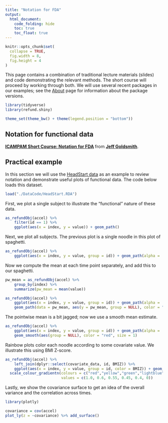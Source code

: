 ```yaml
---
title: "Notation for FDA"
output:
  html_document: 
    code_folding: hide
    toc: true
    toc_float: true
---
```


```r
knitr::opts_chunk$set(
  collapse = TRUE,
  fig.width = 8,
  fig.height = 4
)
```

This page contains a combination of traditional lecture materials (slides) and code demonstrating the relevant methods. The short course will proceed by working through both. We will use several recent packages in our examples; see the [About](./About.html) page for information about the package versions.

```r

library(tidyverse)
library(refund.shiny)

theme_set(theme_bw() + theme(legend.position = "bottom"))
```

## Notation for functional data

<script async class="speakerdeck-embed" data-id="22db63f1cf324ec6b998c631191af6ed" data-ratio="1.33333333333333" src="//speakerdeck.com/assets/embed.js"></script>
<div style="margin-bottom:5px"> <strong> <a href="https://speakerdeck.com/jeffgoldsmith/icampam-notation" title="ICAMPAM Short Course: Notation for FDA" target="_blank">ICAMPAM Short Course: Notation for FDA</a> </strong> from <strong><a href="https://speakerdeck.com/jeffgoldsmith" target="_blank">Jeff Goldsmith</a></strong>. </div>

## Practical example

In this section we will use the [HeadStart data](./Data.html) as an example to review notation and demonstrate useful plots of functional data. The code below loads this dataset.

```r

load("./DataCode/HeadStart.RDA")

```

First, we plot a single subject to illustrate the "functional" nature of these data. 

```r

as_refundObj(accel) %>% 
	filter(id == 1) %>%
	ggplot(aes(x = index, y = value)) + geom_path()

```

Next, we plot all subjects. The previous plot is a single noodle in this plot of spaghetti.

```r

as_refundObj(accel) %>% 
	ggplot(aes(x = index, y = value, group = id)) + geom_path(alpha = .1)

```

Now we compute the mean at each time point separately, and add this to our spaghetti. 

```r

pw_mean = as_refundObj(accel) %>%
	group_by(index) %>%
	summarize(pw_mean = mean(value))

as_refundObj(accel) %>% 
	ggplot(aes(x = index, y = value, group = id)) + geom_path(alpha = .1) +
	geom_path(data = pw_mean, aes(y = pw_mean, group = NULL), color = "red", size = 1)

```

The pointwise mean is a bit jagged; now we use a smooth mean estimate.

```r

as_refundObj(accel) %>% 
	ggplot(aes(x = index, y = value, group = id)) + geom_path(alpha = .1) +
	geom_smooth(aes(group = NULL), color = "red", size = 1) 

```

Rainbow plots color each noodle according to some covariate value. We illustrate this using BMI Z-score. 

```r

as_refundObj(accel) %>% 
	left_join(dplyr::select(covariate_data, id, BMIZ)) %>%
	ggplot(aes(x = index, y = value, group = id, color = BMIZ)) + geom_path(alpha = .5) + 
  scale_colour_gradientn(colours = c("red","yellow","green","lightblue","darkblue"),
                         values = c(1.0, 0.6, 0.55, 0.45, 0.4, 0))

```

Lastly, we show the covariance surface to get an idea of the overall variance and the correlation across times. 

```r

library(plotly)

covariance = cov(accel)
plot_ly(z = ~covariance) %>% add_surface()

```
